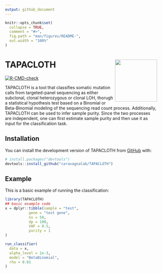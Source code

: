 ```yaml
---
output: github_document
---
```


<!-- README.md is generated from README.Rmd. Please edit that file -->

```r
knitr::opts_chunk$set(
  collapse = TRUE,
  comment = "#>",
  fig.path = "man/figures/README-",
  out.width = "100%"
)
```

# TAPACLOTH <a href="caravagnalab.github.io/TAPACLOTH"><img src="man/figures/logo.png" align="right" height="139" /></a>

<!-- badges: start -->
[![R-CMD-check](https://github.com/caravagnalab/TAPACLOTH/actions/workflows/R-CMD-check.yaml/badge.svg)](https://github.com/caravagnalab/TAPACLOTH/actions/workflows/R-CMD-check.yaml)
<!-- badges: end -->

TAPACLOTH is a tool that classifies somatic mutation calls from
    targeted-panel sequencing as either subclonal, clonal heterozygous or clonal 
    LOH, thorugh a statistical hypothesis test based on a Binomial or Beta-Binomial 
    modeling of the sequencing read count process. Additionally, 
    TAPACLOTH can be used to infer sample purity. 
    Since the two processes are independent, one can first estimate sample purity
    and then use it as input for the classification task.

## Installation

You can install the development version of TAPACLOTH from [GitHub](https://github.com/) with:

``` r
# install.packages("devtools")
devtools::install_github("caravagnalab/TAPACLOTH")
```

## Example

This is a basic example of running the classification:

```r
library(TAPACLOTH)
## basic example code
x = dplyr::tibble(sample = "test",
           gene = "test gene",
           nv = 50,
           dp = 100,
           VAF = 0.5,
           purity = 1
)

run_classifier(
  data = x,
  alpha_level = 1e-3,
  model = "BetaBinomial",
  rho = 0.01
)
```
